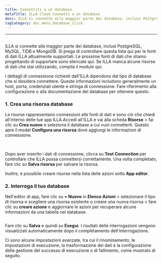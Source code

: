 ```yaml
---
title: Connettiti a un database
metaTitle: ILLA Cloud Connetti a un database
desc: ILLA si connette alla maggior parte dei database, inclusi PostgreSQL, MySQL, TiDB e MongoDB
tagCategory: doc_menu_database_click
---
```


* * *

## <Heading hidden>Connetti a un database</Heading>

ILLA si connette alla maggior parte dei database, inclusi PostgreSQL, MySQL, TiDB e MongoDB. Si prega di controllare questa lista qui per le fonti di dati ILLA attualmente supportati. Le prossime fonti di dati che stiamo progettando di supportare sono elencate qui. Se ILLA manca alcune risorse di dati che stai utilizzando, compila il modulo qui.

I dettagli di connessione richiesti dall'ILLA dipendono dal tipo di database che si desidera connettere. Queste informazioni includono generalmente un host, porta, credenziali utente e stringa di connessione. Fare riferimento alla configurazione o alla documentazione del database per ottenere questo.

### 1.  Crea una risorsa database

Le risorse rappresentano connessioni alle fonti di dati e sono ciò che chiedi all'interno delle tue app ILLA.Accedi all'ILLA e vai alla scheda **Risorse** > fai clic su **Crea nuovo** e seleziona il database a cui vuoi connetterti. Questo apre il modal **Configura una risorsa** dove aggiungi le informazioni di connessione.

<img
  src='https://cdn.illacloud.com/official-website/img/docs/connect/connect-database/resources.png'
  alt=""
/>
<img
  src='https://cdn.illacloud.com/official-website/img/docs/connect/connect-database/config.png'
  alt=""
/>

Dopo aver inserito i dati di connessione, clicca su **Test Connection** per controllare che ILLA possa connettersi correttamente. Una volta completato, fare clic su **Salva risorsa** per salvare la risorsa.

Inoltre, è possibile creare risorse nella lista delle azioni sotto **App editor**.

### 2.  Interroga il tuo database

Nell'editor di app, fare clic su **+ Nuovo** in **Elenco Azioni** > selezionare il tipo di risorsa e scegliere una risorsa esistente o creare una nuova risorsa > fare clic su **creare azione** e aggiornare le azioni per recuperare alcune informazioni da una tabella nel database.

<img
  src='https://cdn.illacloud.com/official-website/img/docs/connect/connect-database/action.png'
  alt=""
/>

Fare clic su **Salva** e quindi su **Esegui**. I risultati delle interrogazioni vengono visualizzati automaticamente dopo il completamento dell'interrogazione.

Ci sono alcune impostazioni avanzate, tra cui il rinominamento, le impostazioni di esecuzione, la trasformazione dei dati e la configurazione della gestione del successo di esecuzione o di fallimento, come mostrato di seguito.

<img
  src='https://cdn.illacloud.com/official-website/img/docs/connect/connect-database/run.png'
  alt=""
/>
